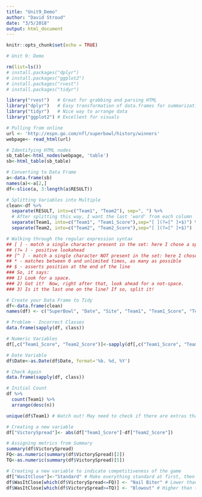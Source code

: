```yaml
---
title: "Unit9_Demo"
author: "David Stroud"
date: "3/5/2018"
output: html_document
---
```


```r
knitr::opts_chunk$set(echo = TRUE)
```

```r
# Unit 9: Demo

rm(list=ls())
# install.packages("dplyr")
# install.packages("ggplot2")
# install.packages("rvest")
# install.packages("tidyr")
```

```r
library("rvest")   # Great for grabbing and parsing HTML
library("dplyr")   # Easy transformation of data.frames for summarization
library("tidyr")   # Nice way to arrange data
library("ggplot2") # Excellent for visuals
```

```r
# Pulling from online
url <- 'http://espn.go.com/nfl/superbowl/history/winners'
webpage<- read_html(url)
```

```r
# Identifying HTML nodes
sb_table<-html_nodes(webpage, 'table')
sb<-html_table(sb_table)
```

```r
# Converting to Data Frame
a<-data.frame(sb)
names(a)<-a[2,]
df<-slice(a, 3:length(a$RESULT))
```

```r
# Splitting Variables into Multiple
clean<-df %>%
  separate(RESULT, into=c("Team1", "Team2"), sep=", ") %>%
  # After splitting this way, I want the last 'word' from each column
  separate(Team1, into=c("Team1", "Team1_Score"),sep="[ ](?=[^ ]+$)") %>%
  separate(Team2, into=c("Team2", "Team2_Score"),sep="[ ](?=[^ ]+$)")
```

```r
# Walking through the regular expression syntax
## [ ] - match a single character present in the set: here I chose a space.
## (?= ) - positive lookahead
## [^ ] - match a single character NOT present in the set: here I chose not a space
## * - matches between 0 and unlimited times, as many as possible
## $ - asserts position at the end of the line
### So, it says:
### 1) Look for a space.
### 2) Got it?  Now, right after that, look ahead for a not-space.
### 3) Is it the last one on the line? If so, split it!
```

```r
# Create your Data Frame to Tidy
df<-data.frame(clean)
names(df) <- c("SuperBowl", "Date", "Site", "Team1", "Team1_Score", "Team2", "Team2_Score")
```

```r
# Problem - Incorrect Classes
data.frame(sapply(df, class))
```


```r
# Numeric Variables
df[,c("Team1_Score", "Team2_Score")]<-sapply(df[,c("Team1_Score", "Team2_Score")], as.numeric)
```

```r
# Date Variable
df$Date<-as.Date(df$Date, format='%b. %d, %Y')
```

```r
# Check Again
data.frame(sapply(df, class))
```

```r
# Initial Count
df %>%
  count(Team1) %>%
  arrange(desc(n))
```

```r
unique(df$Team1) # Watch out! May need to check if there are extras that need subsuming
```

```r
# Creating a new variable
df["VictorySpread"]<- abs(df["Team1_Score"]-df["Team2_Score"])

# Assigning metrics from Summary
summary(df$VictorySpread)
FQ<-as.numeric(summary(df$VictorySpread)[2])
TQ<-as.numeric(summary(df$VictorySpread)[5])
```

```r
# Creating a new variable to indicate competitiveness of the game
df["WasItClose"]<-"Standard" # Make everything standard at first, then overwrite!
df$WasItClose[which(df$VictorySpread<=FQ)] <- "Nail Biter" # Lower than first quartile might be extremely competitive
df$WasItClose[which(df$VictorySpread>=TQ)] <- "Blowout" # Higher than the third quartile might be hilariously uncompetitive
```

